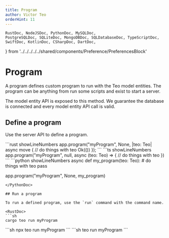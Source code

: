 ```yaml
---
title: Program
author: Victor Teo
orderHint: 11
---
```


    RustDoc, NodeJSDoc, PythonDoc, MySQLDoc,
    PostgreSQLDoc, SQLiteDoc, MongoDBDoc, SQLDatabaseDoc, TypeScriptDoc,
    SwiftDoc, KotlinDoc, CSharpDoc, DartDoc,
} from '../../../../../shared/components/Preference/PreferencesBlock'

# Program

A program defines custom program to run with the Teo model entities. The 
program can be anything from run some scripts and exist to start a server.

The model entity API is exposed to this method. We guarantee the database
is connected and every model entity API call is valid.

## Define a program

Use the server API to define a program.

<RustDoc>
```rust showLineNumbers
app.program("myProgram", None, |teo: Teo| async move {
  // do things with teo
Ok(())
});
```
</RustDoc>
<NodeJSDoc>
```ts showLineNumbers
app.program("myProgram", null, async (teo: Teo) => {
  // do things with teo
})
```
</NodeJSDoc>
<PythonDoc>
```python showLineNumbers
async def my_program(teo: Teo):
  # do things with teo
  pass

app.program("myProgram", None, my_program)
```
</PythonDoc>

## Run a program

To run a defined program, use the `run` command with the command name.

<RustDoc>
```sh
cargo teo run myProgram
```
</RustDoc>
<NodeJSDoc>
```sh
npx teo run myProgram
```
</NodeJSDoc>
<PythonDoc>
```sh
teo run myProgram
```
</PythonDoc>

<PrevNext />
